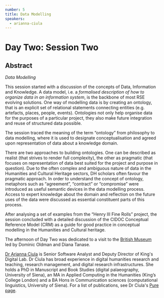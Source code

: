 ```yaml
---
number: 5
title: Data Modelling
speakers:
  - arianna-ciula
---
```


# Day Two: Session Two

## Abstract

_Data Modelling_

This session started with a discussion of the concepts of Data, Information and
Knowledge. A data model, i.e. a _formalised description of how to organize data
in an information system_, is the backbone of most RSE evolving solutions. One
way of modelling data is by creating an ontology, that is an explicit set of
relational statements connecting entities (e.g. artefacts, places, people,
events). Ontologies not only help organise data for the purposes of a particular
project, they also make future integration and reuse of structured data
possible.

The session traced the meaning of the term “ontology” from philosophy to data
modelling, where it is used to designate conceptualisation and agreed upon
representation of data about a knowledge domain.

There are two approaches to building ontologies. One can be described as realist
(that strives to render full complexity), the other as pragmatic (that focuses
on representation of data best suited for the project and purpose in question).
Due to the often complex and ambiguous nature of data in the Humanities and
Cultural Heritage sectors, DH scholars often favour the pragmatic approach. In
order to understand the concept of ontology, metaphors such as “agreement”,
“contract” or “compromise” were introduced as useful semantic devices in the
data modelling process. Access to expert knowledge about the domain and
reflection on the future uses of the data were discussed as essential
constituent parts of this process.

After analysing a set of examples from the “Henry III Fine Rolls” project, the
session concluded with a detailed discussion of the CIDOC Conceptual Reference
Model (CRM) as a guide for good practice in conceptual modelling in the
Humanities and Cultural heritage.

The afternoon of Day Two was dedicated to a visit to the
[British Museum](https://www.britishmuseum.org/?gclid=EAIaIQobChMIhrSG-Ymp5wIVWODtCh15GAg3EAAYASAAEgI91_D_BwE)
led by Dominic Oldman and Diana Tanase.

<Download download="docs/2.2-Data_Modelling.pdf" />
<Speakers>

[Dr Arianna Ciula](https://www.kdl.kcl.ac.uk/who-we-are/dr-arianna-ciula/) is
Senior Software Analyst and Deputy Director of King's Digital Lab. Dr Ciula has
broad experience in digital humanities research and teaching, research
management, and digital research infrastructures. She holds a PhD in Manuscript
and Book Studies (digital palaeography, University of Siena), an MA in Applied
Computing in the Humanities (King’s College London) and a BA Hons in
Communication sciences (computational linguistics, University of Siena). For a
list of publications, see Dr Ciula's
[Pure page](https://kclpure.kcl.ac.uk/portal/arianna.ciula.html).
